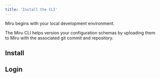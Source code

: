 ```yaml
---
title: 'Install the CLI'
---
```



Miru begins with your local development environment. 

The Miru CLI helps version your configuration schemas by uploading them to Miru 
with the associated git commit and repository.


## Install

<InstallInstructions />

## Login 

<LoginInstructions />

